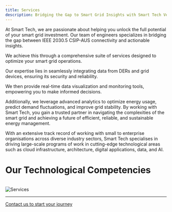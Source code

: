 ```yaml
---
title: Services
description: Bridging the Gap to Smart Grid Insights with Smart Tech Ventures
---
```



At Smart Tech, we are passionate about helping you unlock the full potential of your smart grid investment. Our team of engineers specializes in bridging the gap between IEEE 2030.5 CSIP-AUS connectivity and actionable insights.    

We achieve this through a comprehensive suite of services designed to optimize your smart grid operations.    

Our expertise lies in seamlessly integrating data from DERs and grid devices, ensuring its security and reliability.     

We then provide real-time data visualization and monitoring tools, empowering you to make informed decisions.    

Additionally, we leverage advanced analytics to optimize energy usage, predict demand fluctuations, and improve grid stability. By working with Smart Tech, you gain a trusted partner in navigating the complexities of the smart grid and achieving a future of efficient, reliable, and sustainable energy management.    

With an extensive track record of working with small to enterprise organisations across diverse industry sectors, Smart Tech specialises in driving large-scale programs of work in cutting-edge technological areas such as cloud infrastructure, architecture, digital applications, data, and AI.​    


# Our Technological Competencies
<br />    
<img src="https://static.wixstatic.com/media/6095f6_d90c3b0dde3e470faf9ab10ba8410381~mv2.png/v1/fill/w_772,h_437,al_c,q_85,usm_0.66_1.00_0.01,enc_auto/SpotExpertise.png" title="Services"/>

<br />    
<hr />

[Contact us to start your journey](/contact)

